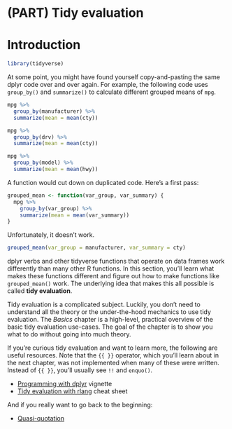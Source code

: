 
# (PART) Tidy evaluation {-}

# Introduction

```r
library(tidyverse)
```

At some point, you might have found yourself copy-and-pasting the same dplyr code over and over again. For example, the following code uses `group_by()` and `summarize()` to calculate different grouped means of `mpg`. 

```r
mpg %>% 
  group_by(manufacturer) %>% 
  summarize(mean = mean(cty))

mpg %>% 
  group_by(drv) %>% 
  summarize(mean = mean(cty))

mpg %>% 
  group_by(model) %>% 
  summarize(mean = mean(hwy))
```

A function would cut down on duplicated code. Here's a first pass:

```r
grouped_mean <- function(var_group, var_summary) {
  mpg %>% 
    group_by(var_group) %>% 
    summarize(mean = mean(var_summary))
}
```

Unfortunately, it doesn't work.

```r
grouped_mean(var_group = manufacturer, var_summary = cty)
```

dplyr verbs and other tidyverse functions that operate on data frames work differently than many other R functions. In this section, you'll learn what makes these functions different and figure out how to make functions like `grouped_mean()` work. The underlying idea that makes this all possible is called __tidy evaluation__.

Tidy evaluation is a complicated subject. Luckily, you don't need to understand all the theory or the under-the-hood mechanics to use tidy evaluation. The _Basics_ chapter is a high-level, practical overview of the basic tidy evaluation use-cases. The goal of the chapter is to show you what to do without going into much theory. 

If you're curious tidy evaluation and want to learn more, the following are useful resources. Note that the `{{ }}` operator, which you'll learn about in the next chapter, was not implemented when many of these were written. Instead of `{{ }}`, you'll usually see `!!` and `enquo()`.

* [Programming with dplyr](https://dplyr.tidyverse.org/articles/programming.html) vignette
* [Tidy evaluation with rlang](https://github.com/rstudio/cheatsheets/blob/master/tidyeval.pdf) cheat sheet

And if you really want to go back to the beginning:

* [Quasi-quotation](https://en.wikipedia.org/wiki/Quasi-quotation)


